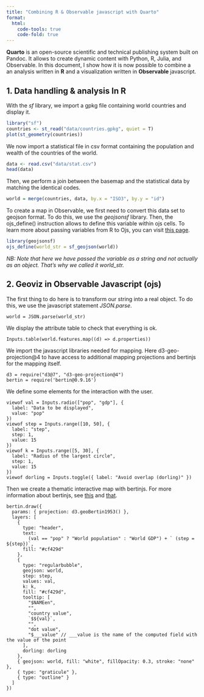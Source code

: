 ```yaml
---
title: "Combining R & Observable javascript with Quarto"
format:
  html:
    code-tools: true
    code-fold: true
---
```


**Quarto** is an open-source scientific and technical publishing system built on Pandoc. It allows to create dynamic content with Python, R, Julia, and Observable. In this document, I show how it is now possible to combine a an analysis written in **R** and a visualization written in **Observable** javascript.

## 1. Data handling & analysis In R

With the *sf* library, we import a gpkg file containing world countries and display it. 

```r
library("sf")
countries <- st_read("data/countries.gpkg", quiet = T)
plot(st_geometry(countries))
```

We now import a statistical file in csv format containing the population and wealth of the countries of the world.

```r
data <- read.csv("data/stat.csv")
head(data)
```
Then, we perform a join between the basemap and the statistical data by matching the identical codes. 

```r
world = merge(countries, data, by.x = "ISO3", by.y = "id")
```

To create a map in Observable, we first need to convert this data set to geojson format. To do this, we use the *geojsonsf* library. Then, the ojs_define() instruction allows to define this variable within ojs cells. To learn more about passing variables from R to Ojs, you can visit [this page](https://neocarto.github.io/Quarto/test.html). 

```r
library(geojsonsf)
ojs_define(world_str = sf_geojson(world))
```

*NB: Note that here we have passed the variable as a string and not actually as an object. That's why we called it world_str. *

## 2. Geoviz in Observable Javascript (ojs)

The first thing to do here is to transform our string into a real object. To do this, we use the javascript statement *JSON.parse*.

```ojs
world = JSON.parse(world_str)
```

We display the attribute table to check that everything is ok. 

```ojs
Inputs.table(world.features.map((d) => d.properties))
```

We import the javascript libraries needed for mapping. Here d3-geo-projection@4 to have access to additional mapping projections and bertinjs for the mapping itself. 

```ojs
d3 = require("d3@7", "d3-geo-projection@4")
bertin = require('bertin@0.9.16')
```

We define some elements for the interaction with the user.  

```ojs
viewof val = Inputs.radio(["pop", "gdp"], {
  label: "Data to be displayed",
  value: "pop"
})
viewof step = Inputs.range([10, 50], {
  label: "step",
  step: 1,
  value: 15
})
viewof k = Inputs.range([5, 30], {
  label: "Radius of the largest circle",
  step: 1,
  value: 15
})
viewof dorling = Inputs.toggle({ label: "Avoid overlap (dorling)" })
```

Then we create a thematic interactive map with bertinjs. For more information about bertinjs, see [this](https://github.com/neocarto/bertin) and [that](https://observablehq.com/collection/@neocartocnrs/bertin).

```ojs
bertin.draw({
  params: { projection: d3.geoBertin1953() },
  layers: [
    {
      type: "header",
      text:
        (val == "pop" ? "World population" : "World GDP") + ` (step = ${step})`,
      fill: "#cf429d"
    },
    {
      type: "regularbubble",
      geojson: world,
      step: step,
      values: val,
      k: k,
      fill: "#cf429d",
      tooltip: [
        "$NAMEen",
        "",
        "country value",
        `$${val}`,
        "",
        "dot value",
        "$___value" // ___value is the name of the computed field with the value of the point
      ],
      dorling: dorling
    },
    { geojson: world, fill: "white", fillOpacity: 0.3, stroke: "none" },
    { type: "graticule" },
    { type: "outline" }
  ]
})
```
